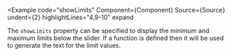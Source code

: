 
<Example
  code="showLimits"
  Component={Component}
  Source={Source}
  undent={2}
  highlightLines="4,9-10"
  expand
>
  The `showLimits` property can be specified to display the minimum and
  maximum limits below the slider.  If a <CodeHashLink id="displayValue"/>
  function is defined then it will be used to generate the text for the limit
  values.
</Example>

